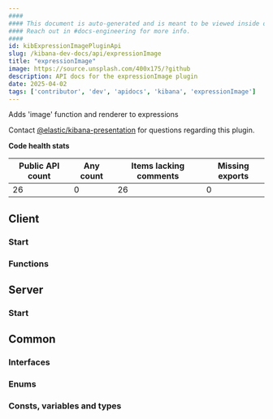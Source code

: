 ```yaml
---
####
#### This document is auto-generated and is meant to be viewed inside our experimental, new docs system.
#### Reach out in #docs-engineering for more info.
####
id: kibExpressionImagePluginApi
slug: /kibana-dev-docs/api/expressionImage
title: "expressionImage"
image: https://source.unsplash.com/400x175/?github
description: API docs for the expressionImage plugin
date: 2025-04-02
tags: ['contributor', 'dev', 'apidocs', 'kibana', 'expressionImage']
---
```


Adds 'image' function and renderer to expressions

Contact [@elastic/kibana-presentation](https://github.com/orgs/elastic/teams/kibana-presentation) for questions regarding this plugin.

**Code health stats**

| Public API count  | Any count | Items lacking comments | Missing exports |
|-------------------|-----------|------------------------|-----------------|
| 26 | 0 | 26 | 0 |

## Client

### Start
<DocDefinitionList data={[expressionImageObj.client.start]}/>

### Functions
<DocDefinitionList data={expressionImageObj.client.functions}/>

## Server

### Start
<DocDefinitionList data={[expressionImageObj.server.start]}/>

## Common

### Interfaces
<DocDefinitionList data={expressionImageObj.common.interfaces}/>

### Enums
<DocDefinitionList data={expressionImageObj.common.enums}/>

### Consts, variables and types
<DocDefinitionList data={expressionImageObj.common.misc}/>

